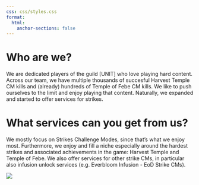 ```yaml
---
css: css/styles.css
format:
  html:
    anchor-sections: false
---
```


::: {.textbox}
# Who are we?

We are dedicated players of the guild [UNIT] who love playing hard content. Across our team, we have multiple thousands of succesful Harvest Temple CM kills and (already) hundreds of Temple of Febe CM kills. We like to push ourselves to the limit and enjoy playing that content. Naturally, we expanded and started to offer services for strikes.

# What services can you get from us?

We mostly focus on Strikes Challenge Modes, since that's what we enjoy most. Furthermore, we enjoy and fill a niche especially around the hardest strikes and associated achievements in the game: Harvest Temple and Temple of Febe. We also offer services for other strike CMs, in particular also infusion unlock services (e.g. Everbloom Infusion - EoD Strike CMs).

![](img/team.jpg){fig-align="center"}
:::